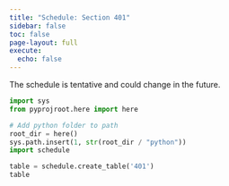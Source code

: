 ```yaml
---
title: "Schedule: Section 401"
sidebar: false
toc: false
page-layout: full
execute: 
  echo: false
---
```


::: {.callout-note} 
The schedule is tentative and could change in the future.
:::

```python
import sys
from pyprojroot.here import here

# Add python folder to path
root_dir = here()
sys.path.insert(1, str(root_dir / "python"))
import schedule

table = schedule.create_table('401')
table
```

